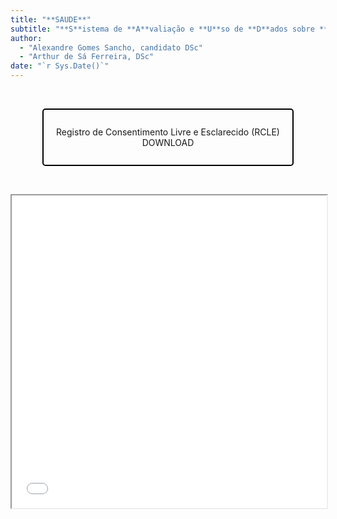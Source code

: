 ```yaml
---
title: "**SAUDE**"
subtitle: "**S**istema de **A**valiação e **U**so de **D**ados sobre **E**quilíbrio"
author:
  - "Alexandre Gomes Sancho, candidato DSc"
  - "Arthur de Sá Ferreira, DSc"
date: "`r Sys.Date()`"
---
```


<br>

<center><a style='border: 2px solid #000; padding: 10px 20px; text-decoration: none; border-radius: 5px; display: inline-block;' href='RCLE.pdf'><br>Registro de Consentimento Livre e Esclarecido (RCLE)<br>DOWNLOAD<br><br></a></center>

<br>

<iframe src="RCLE.pdf" width="100%" height="500px"></iframe>
